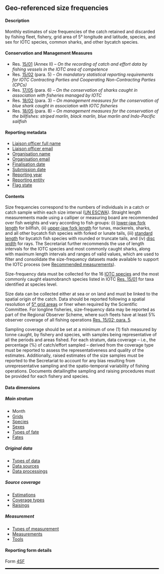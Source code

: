 ## Geo-referenced size frequencies {#SFdataset}

#### Description

Monthly estimates of size frequencies of the catch retained and discarded by fishing fleet, fishery, grid area of 5&deg; longitude and latitude, species, and sex for IOTC species, common sharks, and other bycatch species.

#### Conservation and Management Measures

-   Res. [15/01](https://www.iotc.org/cmm/resolution-1501-recording-catch-and-effort-data-fishing-vessels-iotc-area-competence) (Annex II) -- *On the recording of catch and effort data by fishing vessels in the IOTC area of competence*
-   Res. [15/02](https://www.iotc.org/cmm/resolution-1502-mandatory-statistical-reporting-requirements-iotc-contracting-parties-and) (para. 5) -- *On mandatory statistical reporting requirements for IOTC Contracting Parties and Cooperating Non-Contracting Parties (CPCs)*
-   Res. [17/05](https://www.iotc.org/cmm/resolution-1705-conservation-sharks-caught-association-fisheries-managed-iotc) (para. 6) -- *On the conservation of sharks caught in association with fisheries managed by IOTC*
-   Res. [18/02](https://iotc.org/cmm/resolution-1802-management-measures-conservation-blue-shark-caught-association-iotc-fisheries) (para. 3) -- *On management measures for the conservation of blue shark caught in association with IOTC fisheries*
-   Res. [18/05](https://www.iotc.org/cmm/resolution-1805-management-measures-conservation-billfishes-striped-marlin-black-marlin-blue) (para. 8) -- *On management measures for the conservation of the billfishes: striped marlin, black marlin, blue marlin and Indo-Pacific sailfish*

#### Reporting metadata

-   [Liaison officer full name](#fcname)
-   [Liaison officer email](#fcemail)
-   [Organisation name](#orgname)
-   [Organisation email](#orgemail)
-   [Finalisation date](#findate)
-   [Submission date](#subdate)
-   [Reporting year](#repyear)
-   [Reporting entity](#repentity)
-   [Flag state](#repflagstate)

#### Contents

Size frequencies correspond to the numbers of individuals in a catch or catch sample within each size interval ([UN ESCWA](https://www.unescwa.org/sd-glossary/length-frequency-distribution-lfd)). Straight length measurements made using a calliper or measuring board are recommended over fish weights and vary according to fish groups: (i) [lower-jaw fork length](#lj) for billfish, (ii) [upper-jaw fork length](#fl) for tunas, mackerels, sharks, and all other bycatch fish species with forked or lunate tails, (iii) [standard length](#sl) for bycatch fish species with rounded or truncate tails, and (iv) [disc width](#dw) for rays. The Secretariat further recommends the use of length intervals for the IOTC species and most commonly caught sharks, along with maximum length intervals and ranges of valid values, which are used to filter and consolidate the size-frequency datasets made available to support the IOTC process (see [Recommended measurements](../domain/biological/#morphometricsRecommended)).

Size-frequency data must be collected for the 16 [IOTC species](#iotcspecies) and the most commonly caught elasmobranch species listed in IOTC [Res. 15/01](https://www.iotc.org/cmm/resolution-1501-recording-catch-and-effort-data-fishing-vessels-iotc-area-competence) for taxa identified at species level. 

Size data can be collected either at sea or on land and must be linked to the spatial origin of the catch. Data should be reported following a spatial resolution of [5° grid areas](https://data.iotc.org/reference/1.0.0/domain/admin/#IOgrids5x5) or finer when required by the Scientific Committee. For longline fisheries, size-frequency data may be reported as part of the Regional Observer Scheme, where such fleets have at least 5% observer coverage of all fishing operations [Res. 15/02; para. 5](https://www.iotc.org/cmm/resolution-1502-mandatory-statistical-reporting-requirements-iotc-contracting-parties-and).

Sampling coverage should be set at a minimum of one (1) fish measured by tonne caught, by fishery and species, with samples being representative of all the periods and areas fished. For each stratum, data coverage -- i.e., the percentage (%) of catch/effort sampled -- derived from the coverage type must be reported to assess the representativeness and quality of the estimates. Additionally, raised estimates of the size samples must be reported to the Secretariat to account for any bias resulting from unrepresentative sampling and the spatio-temporal variability of fishing operations. Documents detailingthe sampling and raising procedures must be provided for each fishery and species.

#### Data dimensions

##### Main stratum

-   Month
-   [Grids](../domain/admin/#IOTCgridsCESF)
-   [Species](../domain/biological/#allSpecies)
-   [Sexes](..domain/biological/#sex)
-   [Types of fate](../domain/biological/#typesOfFate)
-   [Fates](../domain/biological/#fates)

##### Original data

-   [Types of data](../domain/data/#types)
-   [Data sources](../domain/data/#sourcesSF)
-   [Data processings](../domain/data/#processingsSF)

##### Source coverage

-   [Estimations](../domain/data/#estimations)
-   [Coverage types](../domain/data/#coverageTypes)
-   [Raisings](../domain/data/#raisings)

##### Measurement

-   [Types of measurement](../domain/biological/#typesOfMeasurement)
-   [Measurements](../domain/biological/#allMeasurementTypes)
-   [Tools](../domain/biological/#allMeasurementTools)

#### Reporting form details

Form [4SF](../forms/#Form_4SF)

<hr style="border:1.5px solid black">
